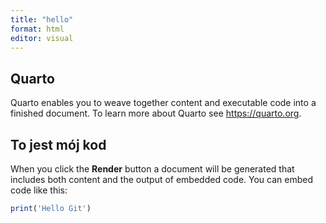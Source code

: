 ```yaml
---
title: "hello"
format: html
editor: visual
---
```


## Quarto

Quarto enables you to weave together content and executable code into a finished document. To learn more about Quarto see <https://quarto.org>.

## To jest mój kod

When you click the **Render** button a document will be generated that includes both content and the output of embedded code. You can embed code like this:

```r
print('Hello Git')
```
